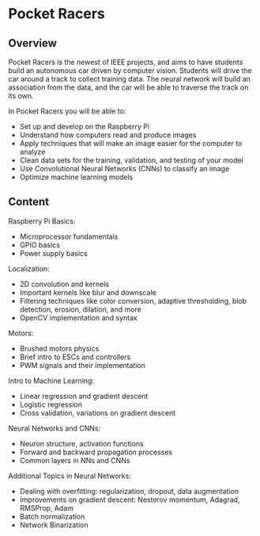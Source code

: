 
# Pocket Racers

## Overview

Pocket Racers is the newest of IEEE projects, and aims to have students build an autonomous car driven by computer vision. Students will drive the car around a track to collect training data. The neural network will build an association from the data, and the car will be able to traverse the track on its own.

In Pocket Racers you will be able to:

- Set up and develop on the Raspberry Pi
- Understand how computers read and produce images
- Apply techniques that will make an image easier for the computer to analyze
- Clean data sets for the training, validation, and testing of your model
- Use Convolutional Neural Networks (CNNs) to classify an image
- Optimize machine learning models

<DocCardList />

## Content

Raspberry Pi Basics:

- Microprocessor fundamentals
- GPIO basics
- Power supply basics

Localization:

- 2D convolution and kernels
- Important kernels like blur and downscale
- Filtering techniques like color conversion, adaptive thresholding, blob detection, erosion, dilation, and more
- OpenCV implementation and syntax

Motors:

- Brushed motors physics
- Brief intro to ESCs and controllers
- PWM signals and their implementation

Intro to Machine Learning:

- Linear regression and gradient descent
- Logistic regression
- Cross validation, variations on gradient descent

Neural Networks and CNNs:

- Neuron structure, activation functions
- Forward and backward propagation processes
- Common layers in NNs and CNNs

Additional Topics in Neural Networks:

- Dealing with overfitting: regularization, dropout, data augmentation
- Improvements on gradient descent: Nesterov momentum, Adagrad, RMSProp, Adam
- Batch normalization
- Network Binarization
